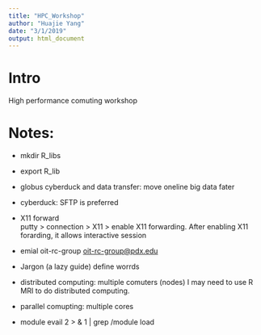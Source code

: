 ```yaml
---
title: "HPC_Workshop"
author: "Huajie Yang"
date: "3/1/2019"
output: html_document
---
```


# Intro
High performance comuting workshop 

# Notes: 


* mkdir R_libs

* export R_lib 
 
* globus cyberduck and data transfer: move oneline big data fater  
 
* cyberduck: SFTP is preferred 
 
* X11 forward  
  putty > connection > X11 > enable X11 forwarding. After enabling X11 forarding, it allows interactive session
 
* emial 
 oit-rc-group <oit-rc-group@pdx.edu> 
 
* Jargon (a lazy guide) 
define worrds 

* distributed computing: multiple comuters (nodes)
  I may need to use R MRI to do distributed computing.
  
* parallel comupting: multiple cores
* module evail 2 > & 1 | grep /module load 
